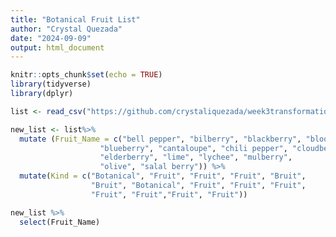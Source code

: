 ```yaml
---
title: "Botanical Fruit List"
author: "Crystal Quezada"
date: "2024-09-09"
output: html_document
---
```


```r
knitr::opts_chunk$set(echo = TRUE)
library(tidyverse)
library(dplyr)
```

```r
list <- read_csv("https://github.com/crystaliquezada/week3transformations/raw/main/Fruits%20-%20Sheet1.csv", show_col_types = FALSE)
```

```r
new_list <- list%>% 
  mutate (Fruit_Name = c("bell pepper", "bilberry", "blackberry", "blood orange", 
                    "blueberry", "cantaloupe", "chili pepper", "cloudberry", 
                    "elderberry", "lime", "lychee", "mulberry", 
                    "olive", "salal berry")) %>% 
  mutate(Kind = c("Botanical", "Fruit", "Fruit", "Fruit", "Bruit", 
                  "Bruit", "Botanical", "Fruit", "Fruit", "Fruit", 
                  "Fruit", "Fruit","Fruit", "Fruit"))
```

```r
new_list %>% 
  select(Fruit_Name)
```





